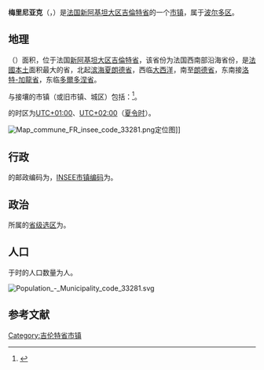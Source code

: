 {{noteTA|G1=法国地名}}
{{Infobox French commune
|name                   = 梅里尼亚克
|native name            = Mérignac
|arrondissement         = [[波尔多区|波尔多区]]
|intercommunality       = [[波尔多都会区|波尔多都会区]]
}}
'''梅里尼亚克'''（{{lang-fr|Mérignac}}，{{IPA-fr|meʁiɲak}}）是[[法国|法国]][[新阿基坦大区|新阿基坦大区]][[吉倫特省|吉倫特省]]的一个[[市镇_(法国)|市镇]]，属于[[波尔多区|波尔多区]]。

== 地理 ==
{{PAGENAMEBASE}}（{{wikidata|property|linked|P625}}）面积{{wikidata|properties|P2046}}，位于法国[[新阿基坦大区|新阿基坦大区]][[吉倫特省|吉倫特省]]，该省份为法国西南部沿海省份，是[[法國本土|法國本土]]面积最大的省，北起[[滨海夏朗德省|滨海夏朗德省]]，西临[[大西洋|大西洋]]，南至[[朗德省|朗德省]]，东南接[[洛特-加龍省|洛特-加龍省]]，东临[[多爾多涅省|多爾多涅省]]。

与{{PAGENAMEBASE}}接壤的市镇（或旧市镇、城区）包括：{{Wikidata|properties|linked|P47}}<ref name="geo">{{Cite web|url=https://www.geoportail.gouv.fr/carte|title=Carte|accessdate=2020-03-22|author=Géoportail|language=fr|publisher=Géoportail|archive-date=2017-01-29|archive-url=https://web.archive.org/web/20170129154129/https://www.geoportail.gouv.fr/carte/|dead-url=no}}</ref>。

{{PAGENAMEBASE}}的时区为[[UTC+01:00|UTC+01:00]]、[[UTC+02:00|UTC+02:00]]（[[夏时制|夏令时]]）。

[[File:Map_commune_FR_insee_code_33281.png|thumb]]定位图]]{{Clear|left}}
== 行政 ==
{{PAGENAMEBASE}}的邮政编码为{{wikidata|properties|P281}}，[[法国国家统计与经济研究所|INSEE市镇编码]]为{{wikidata|properties|P374}}。

== 政治 ==
{{PAGENAMEBASE}}所属的[[縣_(法國)|省级选区]]为{{WikidataLink|{{wikidata|properties|raw|best||P7938}}}}。

== 人口 ==
{{PAGENAMEBASE}}于{{wikidata|qualifier|P1082|P585}}时的人口数量为{{wikidata|property|raw|P1082}}人。

[[File:Population_-_Municipality_code_33281.svg|thumb]]{{Clear|left}}
== 参考文献 ==
{{reflist}}

{{吉伦特省市镇}}
[[Category:吉伦特省市镇|Category:吉伦特省市镇]]